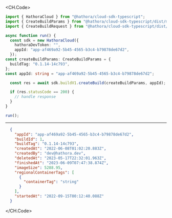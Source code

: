 
<CH.Code>
```typescript CreateBuild.ts
import { HathoraCloud } from "@hathora/cloud-sdk-typescript";
import { CreateBuildParams } from "@hathora/cloud-sdk-typescript/dist/models/components";
import { CreateBuildRequest } from "@hathora/cloud-sdk-typescript/dist/models/operations";

async function run() {
  const sdk = new HathoraCloud({
    hathoraDevToken: "",
    appId: "app-af469a92-5b45-4565-b3c4-b79878de67d2",
  });
const createBuildParams: CreateBuildParams = {
  buildTag: "0.1.14-14c793",
};
const appId: string = "app-af469a92-5b45-4565-b3c4-b79878de67d2";

  const res = await sdk.buildV1.createBuild(createBuildParams, appId);

  if (res.statusCode == 200) {
    // handle response
  }
}

run();
```
---

```json Example Response
  {
    "appId": "app-af469a92-5b45-4565-b3c4-b79878de67d2",
    "buildId": 1,
    "buildTag": "0.1.14-14c793",
    "createdAt": "2022-06-08T01:02:20.883Z",
    "createdBy": "dev@hathora.dev",
    "deletedAt": "2023-05-17T22:32:01.963Z",
    "finishedAt": "2023-06-09T07:47:38.874Z",
    "imageSize": 5288.95,
    "regionalContainerTags": [
      {
        "containerTag": "string"
      }
    ],
    "startedAt": "2022-09-15T00:12:40.088Z"
  }
```
</CH.Code>
